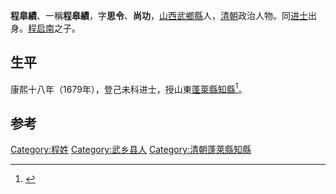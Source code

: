 '''程皐績'''、一稱'''程皋績'''，字'''思令'''、'''尚功'''，[[山西|山西]][[武鄉縣|武鄉縣]]人，[[清朝|清朝]]政治人物。同[[进士|进士]]出身。[[程启南|程启南]]之子。

== 生平 ==
康熙十八年（1679年），登己未科进士，授山東[[蓬萊縣|蓬萊縣]][[知縣|知縣]]<ref>{{cite news|author=长治市地方志办公室主办|title=武乡县进士名录|url=http://www.dfz.changzhi.gov.cn/960rn.jsp?urltype=news.NewsContentUrl&wbnewsid=232152&wbtreeid=21514|accessdate=2013-08-19|newspaper=长治市情网|deadurl=yes|archiveurl=https://web.archive.org/web/20130818223824/http://www.dfz.changzhi.gov.cn/960rn.jsp?urltype=news.NewsContentUrl&wbnewsid=232152&wbtreeid=21514|archivedate=2013-08-18|df=}}</ref>。

==参考==
{{reflist}}

{{康熙十八年己未科殿試金榜}}

{{Authority control}}

{{DEFAULTSORT:Cheng程}}
[[Category:程姓|Category:程姓]]
[[Category:武乡县人|Category:武乡县人]]
[[Category:清朝蓬萊縣知縣|Category:清朝蓬萊縣知縣]]


{{清朝人物小作品}}